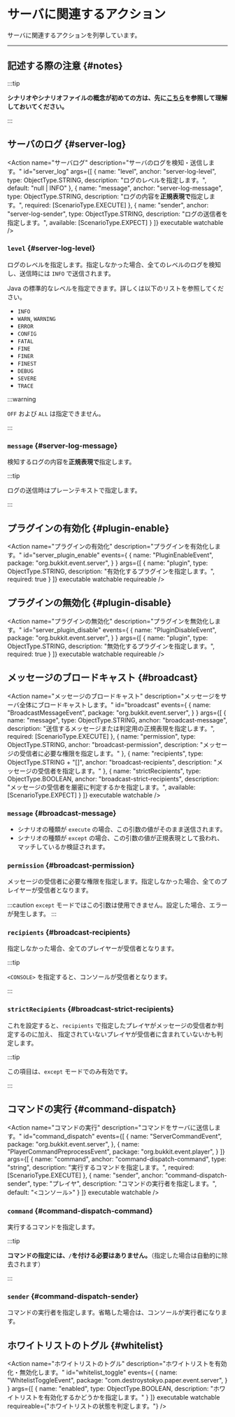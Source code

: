 
# サーバに関連するアクション

サーバに関連するアクションを列挙しています。

---

## 記述する際の注意 {#notes}

:::tip

**シナリオやシナリオファイルの概念が初めての方は、先に[こちら](..)を参照して理解しておいてください。**

:::

<BelowDocument docId="use/scenario/file-syntax"
               label="シナリオファイルを記述する際の注意"
               anchor="notes"
/>

## サーバのログ {#server-log}

<Action name="サーバログ"
        description="サーバのログを検知・送信します。"
        id="server_log"
        args={[
          {
            name: "level",
            anchor: "server-log-level",
            type: ObjectType.STRING,
            description: "ログのレベルを指定します。",
            default: "null | INFO"
          },
          {
            name: "message",
            anchor: "server-log-message",
            type: ObjectType.STRING,
            description: "ログの内容を**正規表現で**指定します。",
            required: [ScenarioType.EXECUTE]
          },
          {
            name: "sender",
            anchor: "server-log-sender",
            type: ObjectType.STRING,
            description: "ログの送信者を指定します。",
            available: [ScenarioType.EXPECT]
          }
        ]}
        executable watchable 
/>

### `level` {#server-log-level}

ログのレベルを指定します。指定しなかった場合、全てのレベルのログを検知し、送信時には `INFO` で送信されます。

Java の標準的なレベルを指定できます。詳しくは以下のリストを参照してください。

+ `INFO`
+ `WARN`, `WARNING`
+ `ERROR`
+ `CONFIG`
+ `FATAL`
+ `FINE`
+ `FINER`
+ `FINEST`
+ `DEBUG`
+ `SEVERE`
+ `TRACE`

:::warning

`OFF` および `ALL` は指定できません。

:::

### `message` {#server-log-message}

検知するログの内容を**正規表現で**指定します。

:::tip

ログの送信時はプレーンテキストで指定します。

:::

## プラグインの有効化 {#plugin-enable}

<Action name="プラグインの有効化"
        description="プラグインを有効化します。"
        id="server_plugin_enable"
        events={
          {
            name: "PluginEnableEvent",
            package: "org.bukkit.event.server",
          }
        }
        args={[
          {
            name: "plugin",
            type: ObjectType.STRING,
            description: "有効化するプラグインを指定します。",
            required: true
          }
        ]}
        executable watchable requireable
/>

## プラグインの無効化 {#plugin-disable}

<Action name="プラグインの無効化"
        description="プラグインを無効化します。"
        id="server_plugin_disable"
        events={
          {
            name: "PluginDisableEvent",
            package: "org.bukkit.event.server",
          }
        }
        args={[
          {
            name: "plugin",
            type: ObjectType.STRING,
            description: "無効化するプラグインを指定します。",
            required: true
          }
        ]}
        executable watchable requireable
/>

## メッセージのブロードキャスト {#broadcast}

<Action name="メッセージのブロードキャスト"
        description="メッセージをサーバ全体にブロードキャストします。"
        id="broadcast"
        events={
          {
            name: "BroadcastMessageEvent",
            package: "org.bukkit.event.server",
          }
        }
        args={[
          {
            name: "message",
            type: ObjectType.STRING,
            anchor: "broadcast-message",
            description: "送信するメッセージまたは判定用の正規表現を指定します。",
            required: [ScenarioType.EXECUTE]
          },
          {
            name: "permission",
            type: ObjectType.STRING,
            anchor: "broadcast-permission",
            description: "メッセージの受信者に必要な権限を指定します。"
          },
          {
            name: "recipients",
            type: ObjectType.STRING + "[]",
            anchor: "broadcast-recipients",
            description: "メッセージの受信者を指定します。"
          },
          {
            name: "strictRecipients",
            type: ObjectType.BOOLEAN,
            anchor: "broadcast-strict-recipients",
            description: "メッセージの受信者を厳密に判定するかを指定します。",
            available: [ScenarioType.EXPECT]
          }
        ]}
        executable watchable
/>

### `message` {#broadcast-message}

+ シナリオの種類が `execute` の場合、この引数の値がそのまま送信されます。
+ シナリオの種類が `except`  の場合、この引数の値が正規表現として扱われ、マッチしているか検証されます。

### `permission` {#broadcast-permission}

メッセージの受信者に必要な権限を指定します。指定しなかった場合、全てのプレイヤーが受信者となります。

:::caution
`except` モードではこの引数は使用できません。設定した場合、エラーが発生します。
:::

### `recipients` {#broadcast-recipients}

指定しなかった場合、全てのプレイヤーが受信者となります。   

:::tip

`<CONSOLE>` を指定すると、コンソールが受信者となります。

:::

### `strictRecipients` {#broadcast-strict-recipients}

これを設定すると、`recipients` で指定したプレイヤがメッセージの受信者か判定するのに加え、
指定されていないプレイヤが受信者に含まれていないかも判定します。

:::tip

この項目は、`except` モードでのみ有効です。

:::

## コマンドの実行 {#command-dispatch}

<Action name="コマンドの実行"
        description="コマンドをサーバに送信します。"
        id="command_dispatch"
        events={[
          {
            name: "ServerCommandEvent",
            package: "org.bukkit.event.server",
          },
          {
            name: "PlayerCommandPreprocessEvent",
            package: "org.bukkit.event.player",
          }
        ]}
        args={[
          {
            name: "command",
            anchor: "command-dispatch-command",
            type: "string",
            description: "実行するコマンドを指定します。",
            required: [ScenarioType.EXECUTE]
          },
          {
            name: "sender",
            anchor: "command-dispatch-sender",
            type: "プレイヤ",
            description: "コマンドの実行者を指定します。",
            default: "<コンソール>"
          }
        ]}
        executable watchable
/>

### `command` {#command-dispatch-command}

実行するコマンドを指定します。

:::tip

**コマンドの指定には、`/`を付ける必要はありません。**（指定した場合は自動的に除去されます）

:::

### `sender` {#command-dispatch-sender}

コマンドの実行者を指定します。省略した場合は、コンソールが実行者になります。

## ホワイトリストのトグル {#whitelist}

<Action name="ホワイトリストのトグル"
        description="ホワイトリストを有効化・無効化します。"
        id="whitelist_toggle"
        events={
          {
            name: "WhitelistToggleEvent",
            package: "com.destroystokyo.paper.event.server",
          }
        }
        args={[
          {
            name: "enabled",
            type: ObjectType.BOOLEAN,
            description: "ホワイトリストを有効化するかどうかを指定します。"
          }
        ]}
        executable watchable requireable={"ホワイトリストの状態を判定します。"}
/>
